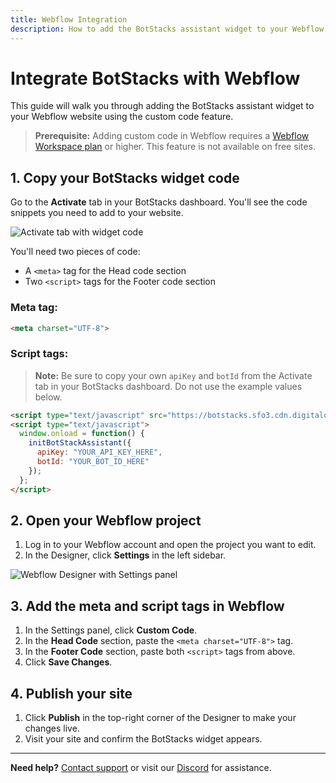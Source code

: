 ```yaml
---
title: Webflow Integration
description: How to add the BotStacks assistant widget to your Webflow website.
---
```


# Integrate BotStacks with Webflow

This guide will walk you through adding the BotStacks assistant widget to your Webflow website using the custom code feature.

> **Prerequisite:** Adding custom code in Webflow requires a [Webflow Workspace plan](https://webflow.com/pricing) or higher. This feature is not available on free sites.

## 1. Copy your BotStacks widget code

Go to the **Activate** tab in your BotStacks dashboard. You'll see the code snippets you need to add to your website.

<img alt="Activate tab with widget code" src="/images/integrations/activate.png" />

You'll need two pieces of code:
- A `<meta>` tag for the Head code section
- Two `<script>` tags for the Footer code section

### Meta tag:

```html
<meta charset="UTF-8">
```

### Script tags:

> **Note:** Be sure to copy your own `apiKey` and `botId` from the Activate tab in your BotStacks dashboard. Do not use the example values below.

```html
<script type="text/javascript" src="https://botstacks.sfo3.cdn.digitaloceanspaces.com/webassistant.js"></script>
<script type="text/javascript">
  window.onload = function() {
    initBotStackAssistant({
      apiKey: "YOUR_API_KEY_HERE",
      botId: "YOUR_BOT_ID_HERE"
    });
  };
</script>
```

## 2. Open your Webflow project

1. Log in to your Webflow account and open the project you want to edit.
2. In the Designer, click **Settings** in the left sidebar.

<img alt="Webflow Designer with Settings panel" src="/images/integrations/webflow_settings_button.png" />

## 3. Add the meta and script tags in Webflow

1. In the Settings panel, click **Custom Code**.
2. In the **Head Code** section, paste the `<meta charset="UTF-8">` tag.
3. In the **Footer Code** section, paste both `<script>` tags from above.
4. Click **Save Changes**.

## 4. Publish your site

1. Click **Publish** in the top-right corner of the Designer to make your changes live.
2. Visit your site and confirm the BotStacks widget appears.

---

**Need help?** [Contact support](https://www.botstacks.ai/contact) or visit our [Discord](https://discord.gg/zdEYM3nrHW) for assistance. 